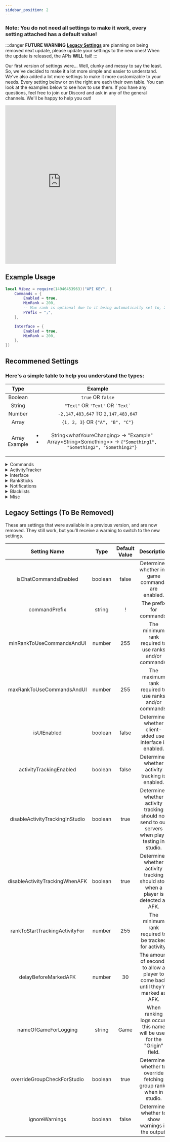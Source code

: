 ```yaml
---
sidebar_position: 2
---
```


<h3>Note: You do not need all settings to make it work, every setting attached has a default value!</h3>

:::danger **FUTURE WARNING**
[**Legacy Settings**](/docs/Settings#legacy-settings-to-be-removed) are planning on being removed next update, please update your settings to the new ones! When the update is released, the APIs **WILL** fail!
:::

Our first version of settings were... Well, clunky and messy to say the least. So, we've decided to make it a lot more simple and easier to understand. We've also added a lot more settings to make it more customizable to your needs. Every setting below or on the right are each their own table. You can look at the examples below to see how to use them. If you have any questions, feel free to join our Discord and ask in any of the general channels. We'll be happy to help you out!

<iframe src="https://discord.com/widget?id=528920896497516554&theme=dark" width="350" height="500" allowtransparency="true" frameborder="0" sandbox="allow-popups allow-popups-to-escape-sandbox allow-same-origin allow-scripts"></iframe>

## Example Usage

```lua
local Vibez = require(14946453963)("API KEY", {
    Commands = {
        Enabled = true,
        MinRank = 200,
        -- Max rank is optional due to it being automatically set to, 255.
        Prefix = ";",
    },

    Interface = {
        Enabled = true,
        MinRank = 200,
    },
})
```

## Recommened Settings

<h3>Here's a simple table to help you understand the types:</h3>

|       Type        |               Example               |
|:-----------------:|:-----------------------------------:|
|      Boolean      |         `true` OR `false`           |
|      String       | `"Text"` OR `'Text'` OR `` `Text` ``  |
|      Number       | `-2,147,483,647` TO `2,147,483,647` |
|    Array | `{1, 2, 3}` OR `{"A", "B", "C"}` |
| Array <br/> Example | <ul><li>String&lt;whatYoureChanging&gt; → "Example"</li><li>Array&lt;String&lt;Something&gt;&gt; → `{"Something1", "Something2", "Something2"}`</li></ul> |

<details>
<summary>Commands</summary>
<br />

| Setting Name | Type | Default Value | Description | Working? |
|:---------:|:---------:|:---------:|:---------:|:---------:|
| Enabled | Boolean | false | Enables/Disables chat commands. | ✔ |
| useDefaultNames | Boolean | true | Determines whether default names should be included in the alias list. | ✔ |
| Prefix | String | ! | The prefix for chat commands. | ✔ |
| MinRank | Number | 255 | The minimum rank required to use chat commands. | ✔ |
| MaxRank | Number | 255 | The maximum rank required to use chat commands. | ✔ |
| Alias | Array&lt;\{String&lt;commandName&gt;, String&lt;commandAlias&gt;\}&gt; | {} | The aliases for chat commands. | ✔ |

</details>

<details>
<summary>ActivityTracker</summary>
<br />

| Setting Name | Type | Default Value | Description | Working? |
|:---------:|:---------:|:---------:|:---------:|:---------:|
| Enabled | Boolean | false | Enables/Disables the activity tracker. | ✔ |
| MinRank | Number | 255 | The minimum rank required to track activity. | ✔ |
| disableInStudio | Boolean | true | Disables activity tracking in studio. | ✔ |
| disableWhenAFK | Boolean | false | Disables activity tracking when a player is AFK. | ✔ |
| delayBeforeAFK | Number | 30 | The amount of time in seconds before a player is marked 'AFK'. | ✔ |
| kickIfFails | Boolean | false | Kicks players if the activity tracker fails to initialize. | ✔ |
| failMessage | String | We were unable to initialize the activity tracker for you. Please rejoin the game. | The message sent when the activity tracker fails to initialize. | ✔ |

</details>

<details>
<summary>Interface</summary>
<br />

| Setting Name | Type | Default Value | Description | Working? |
|:---------:|:---------:|:---------:|:---------:|:---------:|
| Enabled | Boolean | false | Enables/Disables the interface. | ✔ |
| MinRank | Number | 255 | The minimum rank required to use the interface. | ✔ |
| MaxRank | Number | 255 | The maximum rank required to use the interface. | ✔ |

</details>

<details>
<summary>RankSticks</summary>
<br />

| Setting Name | Type | Default Value | Description | Working? |
|:---------:|:---------:|:---------:|:---------:|:---------:|
| Enabled | Boolean | false | Enables/Disables rank sticks. | ✔ |
| MinRank | Number | 255 | The minimum rank required to use rank sticks. | ✔ |
| MaxRank | Number | 255 | The maximum rank required to use rank sticks. | ✔ |
| sticksModel | Model | Tool? | The model/tool to use as the rank sticks. (Optional) | ✔ |

</details>

<details>
<summary>Notifications</summary>
<br />

| Setting Name | Type | Default Value | Description | Working? |
|:---------:|:---------:|:---------:|:---------:|:---------:|
| Enabled | Boolean | false | Enables/Disables notifications. | ✔ |
| Font | String | Gotham | The font of the notifications. | ✔ |
| FontSize | Number | 16 | The size of the content with notifications (Use sizes for mobile). | ✔ |
| keyboardFontSizeMultiplier | Number | 1.25 | The multiplier for keyboard users. | ✔ |
| delayUntilRemoval | Number | 20 | The amount of seconds each notification is shown for. | ✔ |
| entranceTweenInfo | Array&lt;\{String&lt;Style&gt;, String&lt;Direction&gt;, Number&lt;timeItTakes&gt;\}&gt; | `{Style="Quint", Direction="InOut", timeItTakes=1}` | The information of the tween that plays when a new notification appears. | ✔ |
| exitTweenInfo | Array&lt;\{String&lt;Style&gt;, String&lt;Direction&gt;, Number&lt;timeItTakes&gt;\}&gt; | `{Style="Quint", Direction="InOut", timeItTakes=1}` | The information of the tween that plays when a notification needs to be deleted. | ✔ |

</details>

<details>
<summary>Blacklists</summary>
<br />

| Setting Name | Type | Default Value | Description | Working? |
|:---------:|:---------:|:---------:|:---------:|:---------:|
| Enabled | Boolean | false | Enables/Disables whether blacklists will be kicked upon joining. | ✔ |
| userIsBlacklistedMessage | String | You have been blacklisted from the game for: &lt;BLACKLIST_REASON&gt; | The kick message presented to the user who's blacklisted. | ✔ |

</details>

<details>
<summary>Misc</summary>
<br />

| Setting Name | Type | Default Value | Description | Working? |
|:---------:|:---------:|:---------:|:---------:|:---------:|
| originLoggerText | String | Game | The text used in the origin logger. | ✔ |
| rankingCooldown | Number | 30 | Amount of seconds to wait between ranking the same person again. | ✔ |
| ignoreWarnings | Boolean | false | Ignores warnings. | ✔ |
| overrideGroupCheckForStudio | Boolean | false | Overrides the group check for studio. | ✔ |
| isAsync | Boolean | false | Toggles whether upon initialization should yield the current thread or not. | ✔ |

</details>

## Legacy Settings (To Be Removed)
These are settings that were available in a previous version, and are now removed. They still work, but you'll receive a warning to switch to the new settings.

| Setting Name | Type | Default Value | Description |
|:---------:|:---------:|:---------:|:---------:|
| isChatCommandsEnabled | boolean | false | Determines whether in-game commands are enabled. |
| commandPrefix | string | ! | The prefix for commands. |
| minRankToUseCommandsAndUI | number | 255 | The minimum rank required to use ranks and/or commands. |
| maxRankToUseCommandsAndUI | number | 255 | The maximum rank required to use ranks and/or commands. |
| isUIEnabled | boolean | false | Determines whether client-sided user interface is enabled. |
| activityTrackingEnabled | boolean | false | Determines whether activity tracking is enabled. |
| disableActivityTrackingInStudio | boolean | true | Determines whether activity tracking should not send to our servers when play-testing in studio. |
| disableActivityTrackingWhenAFK | boolean | true | Determines whether activity tracking should stop when a player is detected as AFK. |
| rankToStartTrackingActivityFor | number | 255 | The minimum rank required to be tracked for activity. |
| delayBeforeMarkedAFK | number | 30 | The amount of seconds to allow a player to come back until they're marked as AFK. |
| nameOfGameForLogging | string | Game | When ranking logs occur, this name will be used for the "Origin" field. |
| overrideGroupCheckForStudio | boolean | true | Determines whether to override fetching group ranks when in studio. |
| ignoreWarnings | boolean | false | Determines whether to show warnings in the output. |